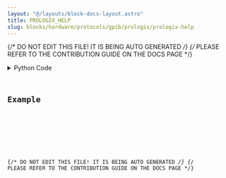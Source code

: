 ```yaml
---
layout: "@/layouts/block-docs-layout.astro"
title: PROLOGIX_HELP
slug: blocks/hardware/protocols/gpib/prologix/prologix-help
---
```


{/* DO NOT EDIT THIS FILE! IT IS BEING AUTO GENERATED */}
{/* PLEASE REFER TO THE CONTRIBUTION GUIDE ON THE DOCS PAGE */}


<PythonDocsDisplay docstring={docstring} />
<details>
<summary>Python Code</summary>



<Code code={pythonCode} lang="py" wrap theme="dracula" />

[Find this Flojoy Block on GitHub](https://github.com/flojoy-ai/blocks/blob/main/blocks/HARDWARE/PROTOCOLS/GPIB/PROLOGIX/PROLOGIX_HELP/PROLOGIX_HELP.py)

</details>

## Example


<GetHelpWidget />


<AppDisplay app={app} blockName="PROLOGIX_HELP" client:visible />


<Example />

{/* DO NOT EDIT THIS FILE! IT IS BEING AUTO GENERATED */}
{/* PLEASE REFER TO THE CONTRIBUTION GUIDE ON THE DOCS PAGE */}
